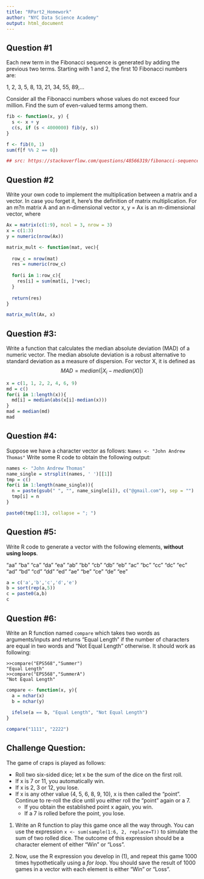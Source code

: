 ---
title: "RPart2_Homework"
author: "NYC Data Science Academy"
output: html_document
---
## Question #1	

Each new term in the Fibonacci sequence is generated by adding the previous two terms. Starting with 1 and 2, the first 10 Fibonacci numbers are:

1, 2, 3, 5, 8, 13, 21, 34, 55, 89,...

Consider all the Fibonacci numbers whose values do not exceed four million. Find the sum of even-valued terms among them.

```{r Question 1}
fib <- function(x, y) {
  s <- x + y
  c(s, if (s < 4000000) fib(y, s))
}

f <- fib(0, 1)
sum(f[f %% 2 == 0])

## src: https://stackoverflow.com/questions/48566319/fibonacci-sequence-in-r
```

## Question #2

Write your own code to implement the multiplication between a matrix and a vector. In case you forget it, here's the definition of matrix multiplication. For an m?n matrix A and an n-dimensional vector x, y = Ax is an m-dimensional vector, where 
\begin{align}y[i] = \sum_{j=1}^nA[i,j]x[j] \text{ for } i = 1,2,3,...m\end{align}

```{r Question 2}
Ax = matrix(c(1:9), ncol = 3, nrow = 3)
x = c(1:3)
y = numeric(nrow(Ax))

matrix_mult <- function(mat, vec){
  
  row_c = nrow(mat)
  res = numeric(row_c)
  
  for(i in 1:row_c){
    res[i] = sum(mat[i, ]*vec);
  }
  
  return(res)
}

matrix_mult(Ax, x)

```


## Question #3:

Write a function that calculates the median absolute deviation (MAD) of a numeric vector. The median absolute deviation is a robust alternative to standard deviation as a measure of dispersion. For vector X, it is defined as  
$$MAD = median(|X_i-median(X)|)$$
```{r Question 3}
x = c(1, 1, 2, 2, 4, 6, 9)
md = c()
for(i in 1:length(x)){
  md[i] = median(abs(x[i]-median(x)))
}
mad = median(md)
mad
```


## Question #4: 

Suppose we have a  character vector as follows: `Names <- "John Andrew Thomas"`
Write some R code to obtain the following output:

\begin{align}\text{"John@gmail.com; Andrew@gmail.com; Thomas@gmail.com"}\end{align}

```{r Question 4}
names <- "John Andrew Thomas"
name_single = strsplit(names, ' ')[[1]]
tmp = c()
for(i in 1:length(name_single)){
  n = paste(gsub(" ", "", name_single[i]), c("@gmail.com"), sep = "")
  tmp[i] = n
}

paste0(tmp[1:3], collapse = "; ")
```

## Question #5:

Write R code to generate a vector with the following elements, **without using loops**.

"aa" "ba" "ca" "da" "ea" "ab" "bb" "cb" "db" "eb" "ac" "bc" "cc" "dc" "ec" "ad" "bd" "cd" "dd" "ed" "ae" "be" "ce" "de" "ee"

```{r Question 5}
a = c('a','b','c','d','e')
b = sort(rep(a,5))
c = paste0(a,b)
c
```

## Question #6:

Write an R function named `compare` which takes two words as arguments/inputs and returns "Equal Length" if the number of characters are equal in two words and "Not Equal Length" otherwise. It should work as following: 
```
>>compare("EPS568","Summer") 
"Equal Length"					
>>compare("EPS568","SummerA") 
"Not Equal Length"
```
```{r Question 6}
compare <- function(x, y){
  a = nchar(x)
  b = nchar(y)
  
  ifelse(a == b, "Equal Length", "Not Equal Length")
}

compare("1111", "2222")
```

## Challenge Question:

The game of craps is played as follows:

* Roll two six-sided dice; let x be the sum of the dice on the first roll.
* If x is 7 or 11, you automatically win.
* If x is 2, 3 or 12, you lose.
* If x is any other value (4, 5, 6, 8, 9, 10), x is then called the "point". Continue to re-roll the dice until you either roll the "point" again or a 7. 
    + If you obtain the established point x again, you win.
    + If a 7 is rolled before the point, you lose.


1. Write an R function to play this game once all the way through. You can use the expression 
`x <- sum(sample(1:6, 2, replace=T))` 
to simulate the sum of two rolled dice. The outcome of this expression should be a character element of either "Win" or "Loss".

2. Now, use the R expression you develop in (1), and repeat this game 1000 times hypothetically using a *for loop*. You should save the result of 1000 games in a vector with each element is either "Win" or "Loss". 

```{r Challenge Question}

```





